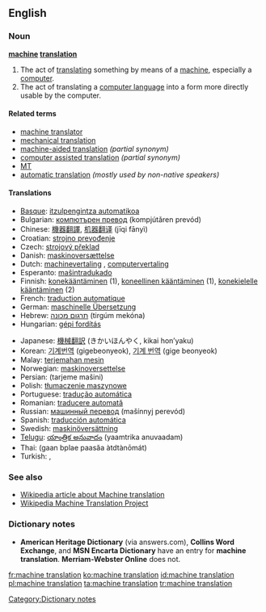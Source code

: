 ==English==

===Noun===
'''[[machine]] [[translation]]'''

# The act of [[translate|translating]] something by means of a [[machine]], especially a [[computer]].
# The act of translating a [[computer language]] into a form more directly usable by the computer.

====Related terms====
* [[machine translator]]
* [[mechanical translation]] {{obsolete}}
* [[machine-aided translation]] ''(partial synonym)''
* [[computer assisted translation]] ''(partial synonym)''
* [[MT]] {{abbreviation}}
* [[automatic translation]] ''(mostly used by non-native speakers)''

====Translations====
{{trans-top|Machine translation}}
* [[Basque]]: [[itzulpengintza automatikoa]]
* Bulgarian: [[компютърен превод]] (kompjútǎren prevód) {{m}}
* Chinese: [[機器翻譯]], [[机器翻译]] (jīqi fānyì)
* Croatian: [[strojno prevođenje]] {{n}}
* Czech: [[strojový překlad]] {{m}}
* Danish: [[maskinoversættelse]] {{c}}
* Dutch: [[machinevertaling]] {{f}}, [[computervertaling]] {{f}}
* Esperanto: [[maŝintradukado]]
* Finnish: [[konekääntäminen]] (1), [[koneellinen kääntäminen]] (1), [[konekielelle kääntäminen]] (2)
* French: [[traduction automatique]] {{f}}
* German: [[maschinelle Übersetzung]] {{f}}
* Hebrew: [[תרגום מכונה]] (tirgúm mekóna) {{m}}
* Hungarian: [[gépi fordítás]]
{{trans-mid}}
* Japanese: [[機械翻訳]] (きかいほんやく, kikai hon’yaku)
* Korean: [[기계번역]] (gigebeonyeok), [[기계 번역]] (gige beonyeok)
* Malay: [[terjemahan mesin]]
* Norwegian: [[maskinoversettelse]] {{m}}
* Persian: {{fa-Arab|[[ترجمه ماشینی]]}} (tarjeme mašini)
* Polish: [[tłumaczenie maszynowe]] {{n}}
* Portuguese: [[tradução automática]] {{f}}
* Romanian: [[traducere automată]] {{f}}
* Russian: [[машинный перевод]] (mašínnyj perevód) {{m}}
* Spanish: [[traducción automática]] {{f}}
* Swedish: [[maskinöversättning]] {{c}}
* [[Telugu]]: [[యాంత్రిక అనువాదం]] (yaamtrika anuvaadam)
* Thai: {{Thai|[[การแปลภาษาอัตโนมัติ]]}} (gaan bplae paasăa àtdtànōmát)
* Turkish: {{t|tr|otomatik çeviri}},  {{t|tr|otomatik tercüme}}
{{trans-bottom}}

===See also===
* [[w:Machine translation|Wikipedia article about Machine translation]]
* [[m:Wikipedia Machine Translation Project|Wikipedia Machine Translation Project]]

===Dictionary notes===
* '''American Heritage Dictionary''' (via answers.com), '''Collins Word Exchange''', and '''MSN Encarta Dictionary''' have an entry for '''machine translation'''. '''Merriam-Webster Online''' does not.

[[Category:Dictionary notes]]

[[fr:machine translation]]
[[ko:machine translation]]
[[id:machine translation]]
[[pl:machine translation]]
[[ta:machine translation]]
[[tr:machine translation]]
